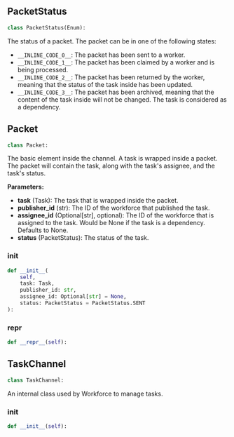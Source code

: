 <a id="camel.societies.workforce.task_channel"></a>

<a id="camel.societies.workforce.task_channel.PacketStatus"></a>

## PacketStatus

```python
class PacketStatus(Enum):
```

The status of a packet. The packet can be in one of the following
states:

- `__INLINE_CODE_0__`: The packet has been sent to a worker.
- `__INLINE_CODE_1__`: The packet has been claimed by a worker and is being
processed.
- `__INLINE_CODE_2__`: The packet has been returned by the worker, meaning that
the status of the task inside has been updated.
- `__INLINE_CODE_3__`: The packet has been archived, meaning that the content of
the task inside will not be changed. The task is considered
as a dependency.

<a id="camel.societies.workforce.task_channel.Packet"></a>

## Packet

```python
class Packet:
```

The basic element inside the channel. A task is wrapped inside a
packet. The packet will contain the task, along with the task's assignee,
and the task's status.

**Parameters:**

- **task** (Task): The task that is wrapped inside the packet.
- **publisher_id** (str): The ID of the workforce that published the task.
- **assignee_id** (Optional[str], optional): The ID of the workforce that is assigned to the task. Would be None if the task is a dependency. Defaults to None.
- **status** (PacketStatus): The status of the task.

<a id="camel.societies.workforce.task_channel.Packet.__init__"></a>

### __init__

```python
def __init__(
    self,
    task: Task,
    publisher_id: str,
    assignee_id: Optional[str] = None,
    status: PacketStatus = PacketStatus.SENT
):
```

<a id="camel.societies.workforce.task_channel.Packet.__repr__"></a>

### __repr__

```python
def __repr__(self):
```

<a id="camel.societies.workforce.task_channel.TaskChannel"></a>

## TaskChannel

```python
class TaskChannel:
```

An internal class used by Workforce to manage tasks.

<a id="camel.societies.workforce.task_channel.TaskChannel.__init__"></a>

### __init__

```python
def __init__(self):
```
